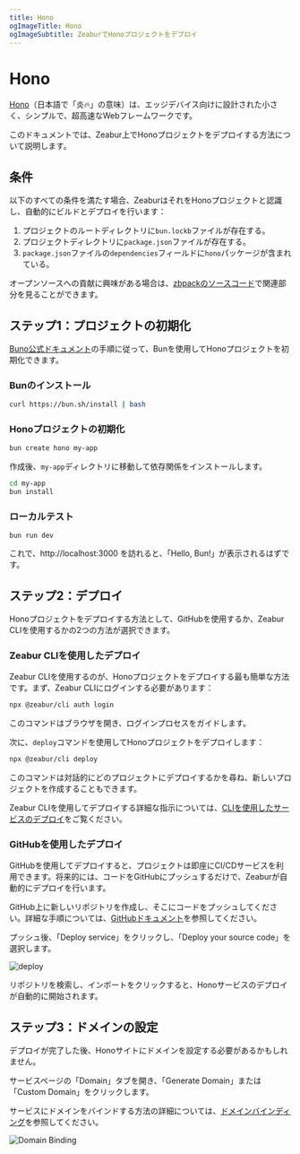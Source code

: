 ```yaml
---
title: Hono
ogImageTitle: Hono
ogImageSubtitle: ZeaburでHonoプロジェクトをデプロイ
---
```


# Hono

[Hono](https://hono.dev)（日本語で「炎🔥」の意味）は、エッジデバイス向けに設計された小さく、シンプルで、超高速なWebフレームワークです。

このドキュメントでは、Zeabur上でHonoプロジェクトをデプロイする方法について説明します。

## 条件

以下のすべての条件を満たす場合、ZeaburはそれをHonoプロジェクトと認識し、自動的にビルドとデプロイを行います：

1. プロジェクトのルートディレクトリに`bun.lockb`ファイルが存在する。
2. プロジェクトディレクトリに`package.json`ファイルが存在する。
3. `package.json`ファイルの`dependencies`フィールドに`hono`パッケージが含まれている。

オープンソースへの貢献に興味がある場合は、[zbpackのソースコード](https://github.com/zeabur/zbpack/tree/main/internal/bun)で関連部分を見ることができます。

## ステップ1：プロジェクトの初期化

[Buno公式ドキュメント](https://hono.dev/getting-started/bun)の手順に従って、Bunを使用してHonoプロジェクトを初期化できます。

### Bunのインストール

```bash
curl https://bun.sh/install | bash
```

### Honoプロジェクトの初期化

```bash
bun create hono my-app
```

作成後、`my-app`ディレクトリに移動して依存関係をインストールします。

```bash
cd my-app
bun install
```

### ローカルテスト

```
bun run dev
```

これで、http://localhost:3000 を訪れると、「Hello, Bun!」が表示されるはずです。

## ステップ2：デプロイ

Honoプロジェクトをデプロイする方法として、GitHubを使用するか、Zeabur CLIを使用するかの2つの方法が選択できます。

### Zeabur CLIを使用したデプロイ

Zeabur CLIを使用するのが、Honoプロジェクトをデプロイする最も簡単な方法です。まず、Zeabur CLIにログインする必要があります：

```bash
npx @zeabur/cli auth login
```

このコマンドはブラウザを開き、ログインプロセスをガイドします。

次に、`deploy`コマンドを使用してHonoプロジェクトをデプロイします：

```bash
npx @zeabur/cli deploy
```

このコマンドは対話的にどのプロジェクトにデプロイするかを尋ね、新しいプロジェクトを作成することもできます。

Zeabur CLIを使用してデプロイする詳細な指示については、[CLIを使用したサービスのデプロイ](../deploy/deploy-with-cli)をご覧ください。

### GitHubを使用したデプロイ

GitHubを使用してデプロイすると、プロジェクトは即座にCI/CDサービスを利用できます。将来的には、コードをGitHubにプッシュするだけで、Zeaburが自動的にデプロイを行います。

GitHub上に新しいリポジトリを作成し、そこにコードをプッシュしてください。詳細な手順については、[GitHubドキュメント](https://docs.github.com/en/github/importing-your-projects-to-github/adding-an-existing-project-to-github-using-the-command-line)を参照してください。

プッシュ後、「Deploy service」をクリックし、「Deploy your source code」を選択します。

![deploy](/deploy/common/select-service.en-US.png)

リポジトリを検索し、インポートをクリックすると、Honoサービスのデプロイが自動的に開始されます。

## ステップ3：ドメインの設定

デプロイが完了した後、Honoサイトにドメインを設定する必要があるかもしれません。

サービスページの「Domain」タブを開き、「Generate Domain」または「Custom Domain」をクリックします。

サービスにドメインをバインドする方法の詳細については、[ドメインバインディング](../deploy/domain-binding)を参照してください。

![Domain Binding](/guides/bun/elysia/domain.png)
